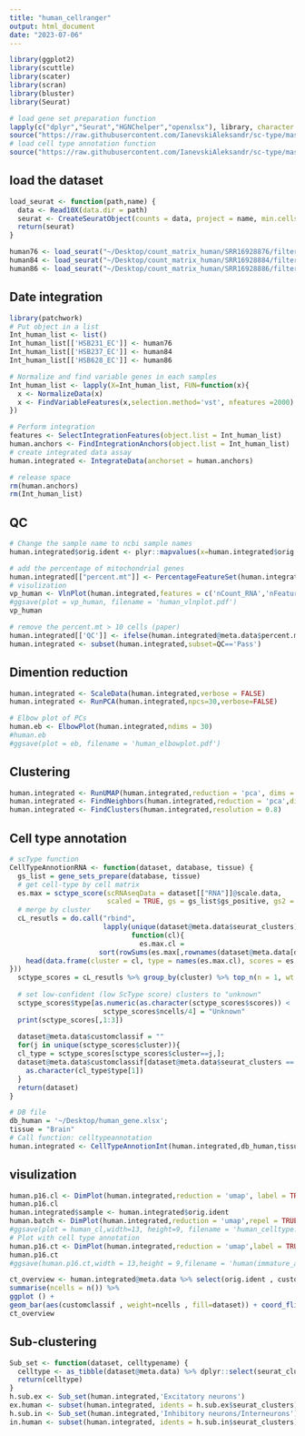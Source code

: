```yaml
---
title: "human_cellranger"
output: html_document
date: "2023-07-06"
---
```


```r
library(ggplot2)
library(scuttle)
library(scater)
library(scran)
library(bluster) 
library(Seurat)
```

```r
# load gene set preparation function
lapply(c("dplyr","Seurat","HGNChelper","openxlsx"), library, character.only = T)
source("https://raw.githubusercontent.com/IanevskiAleksandr/sc-type/master/R/gene_sets_prepare.R")
# load cell type annotation function
source("https://raw.githubusercontent.com/IanevskiAleksandr/sc-type/master/R/sctype_score_.R")
```

## load the dataset
```r
load_seurat <- function(path,name) {
  data <- Read10X(data.dir = path)
  seurat <- CreateSeuratObject(counts = data, project = name, min.cells = 3, min.features = 200)
  return(seurat)
}
```

```r
human76 <- load_seurat("~/Desktop/count_matrix_human/SRR16928876/filtered_feature_bc_matrix",'human76')
human84 <- load_seurat("~/Desktop/count_matrix_human/SRR16928884/filtered_feature_bc_matrix",'human84')
human86 <- load_seurat("~/Desktop/count_matrix_human/SRR16928886/filtered_feature_bc_matrix",'human86')
```

## Date integration
```r
library(patchwork)
# Put object in a list
Int_human_list <- list()
Int_human_list[['HSB231_EC']] <- human76
Int_human_list[['HSB237_EC']] <- human84
Int_human_list[['HSB628_EC']] <- human86

# Normalize and find variable genes in each samples
Int_human_list <- lapply(X=Int_human_list, FUN=function(x){
  x <- NormalizeData(x)
  x <- FindVariableFeatures(x,selection.method='vst', nfeatures =2000)
})

```

```r
# Perform integration
features <- SelectIntegrationFeatures(object.list = Int_human_list)
human.anchors <- FindIntegrationAnchors(object.list = Int_human_list)
# create integrated data assay
human.integrated <- IntegrateData(anchorset = human.anchors)
```

```r
# release space
rm(human.anchors)
rm(Int_human_list)
```


## QC
```r
# Change the sample name to ncbi sample names
human.integrated$orig.ident <- plyr::mapvalues(x=human.integrated$orig.ident,from = c("human76","human84","human86"),to = c('HSB231_EC','HSB237_EC','HSB628_EC'))
```

```r
# add the percentage of mitochondrial genes
human.integrated[["percent.mt"]] <- PercentageFeatureSet(human.integrated,pattern = '^MT-',assay = 'RNA')
# visulization
vp_human <- VlnPlot(human.integrated,features = c('nCount_RNA','nFeature_RNA','percent.mt'),ncol = 3,group.by = 'orig.ident') 
#ggsave(plot = vp_human, filename = 'human_vlnplot.pdf')
vp_human
```

```r
# remove the percent.mt > 10 cells (paper)
human.integrated[['QC']] <- ifelse(human.integrated@meta.data$percent.mt>10,'Fail','Pass')
human.integrated <- subset(human.integrated,subset=QC=='Pass')
```

## Dimention reduction
```r
human.integrated <- ScaleData(human.integrated,verbose = FALSE)
human.integrated <- RunPCA(human.integrated,npcs=30,verbose=FALSE)
```

```r
# Elbow plot of PCs
human.eb <- ElbowPlot(human.integrated,ndims = 30)
#human.eb
#ggsave(plot = eb, filename = 'human_elbowplot.pdf')
```

## Clustering
```r
human.integrated <- RunUMAP(human.integrated,reduction = 'pca', dims = 1:16)
human.integrated <- FindNeighbors(human.integrated,reduction = 'pca',dims = 1:16)
human.integrated <- FindClusters(human.integrated,resolution = 0.8)
```

## Cell type annotation
```r
# scType function 
CellTypeAnnotionRNA <- function(dataset, database, tissue) {
  gs_list = gene_sets_prepare(database, tissue)
  # get cell-type by cell matrix
  es.max = sctype_score(scRNAseqData = dataset[["RNA"]]@scale.data,
                        scaled = TRUE, gs = gs_list$gs_positive, gs2 = NULL) 
  # merge by cluster
  cL_resutls = do.call("rbind",
                       lapply(unique(dataset@meta.data$seurat_clusters),
                              function(cl){
                                es.max.cl =
                      sort(rowSums(es.max[,rownames(dataset@meta.data[dataset@meta.data$seurat_clusters==cl, ])]), decreasing = !0)
    head(data.frame(cluster = cl, type = names(es.max.cl), scores = es.max.cl, ncells = sum(dataset@meta.data$seurat_clusters==cl)), 10)
}))
  sctype_scores = cL_resutls %>% group_by(cluster) %>% top_n(n = 1, wt = scores) 
  
  # set low-confident (low ScType score) clusters to "unknown"
  sctype_scores$type[as.numeric(as.character(sctype_scores$scores)) <
                       sctype_scores$ncells/4] = "Unknown"
  print(sctype_scores[,1:3])
  
  dataset@meta.data$customclassif = ""
  for(j in unique(sctype_scores$cluster)){
  cl_type = sctype_scores[sctype_scores$cluster==j,]; 
  dataset@meta.data$customclassif[dataset@meta.data$seurat_clusters == j] =
    as.character(cl_type$type[1])
  }
  return(dataset)
}
```
```r
# DB file
db_human = '~/Desktop/human_gene.xlsx';
tissue = "Brain" 
# Call function: celltypeannotation 
human.integrated <- CellTypeAnnotionInt(human.integrated,db_human,tissue)
```

## visulization
```r
human.p16.cl <- DimPlot(human.integrated,reduction = 'umap', label = TRUE, repel = TRUE)
human.p16.cl
human.integrated$sample <- human.integrated$orig.ident
human.batch <- DimPlot(human.integrated,reduction = 'umap',repel = TRUE,group.by = 'sample')
#ggsave(plot = human_cl,width=13, height=9, filename = 'human_celltype.pdf')
# Plot with cell type annotation 
human.p16.ct <- DimPlot(human.integrated,reduction = 'umap',label = TRUE,repel = TRUE,group.by = 'customclassif') + theme_classic(base_size = 20)
human.p16.ct
#ggsave(human.p16.ct,width = 13,height = 9,filename = 'human(immature_added).pdf')
```

```r
ct_overview <- human.integrated@meta.data %>% select(orig.ident , customclassif) %>% rename(dataset = orig.ident) %>% group_by(dataset , customclassif) %>%
summarise(ncells = n()) %>%
ggplot () +
geom_bar(aes(customclassif , weight=ncells , fill=dataset)) + coord_flip() +theme_bw() + ylab('Number of cells') + xlab('Cell types') +theme_classic(base_size = 18)
ct_overview
```

## Sub-clustering 
```r
Sub_set <- function(dataset, celltypename) {
  celltype <- as_tibble(dataset@meta.data) %>% dplyr::select(seurat_clusters,customclassif) %>% unique() %>% arrange(seurat_clusters) %>% filter(customclassif %in% c(celltypename))
  return(celltype)
}
h.sub.ex <- Sub_set(human.integrated,'Excitatory neurons') 
ex.human <- subset(human.integrated, idents = h.sub.ex$seurat_clusters)
h.sub.in <- Sub_set(human.integrated,'Inhibitory neurons/Interneurons') 
in.human <- subset(human.integrated, idents = h.sub.in$seurat_clusters)
```